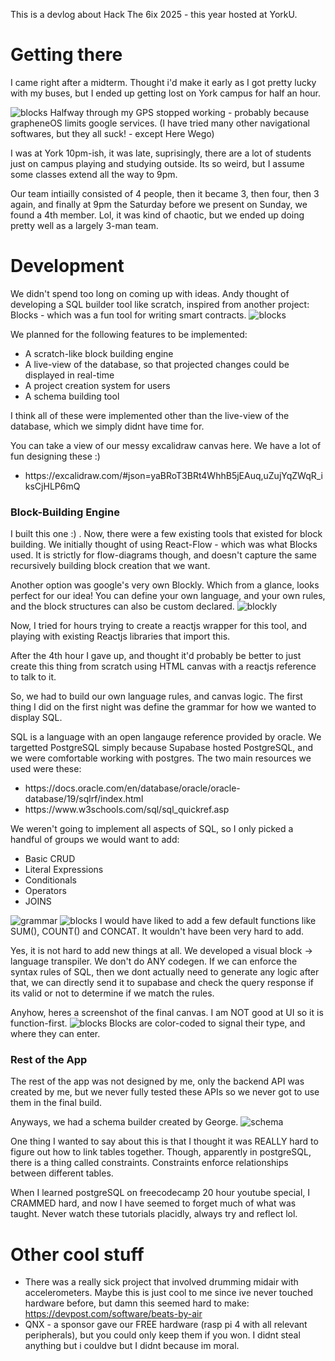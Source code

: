 
This is a devlog about Hack The 6ix 2025 - this year hosted at YorkU. 

# Getting there
I came right after a midterm. Thought i'd make it early as I got pretty lucky with my buses, but I ended up getting lost on York campus for half an hour. 

![blocks](/hackathons/hackthe6ix2025/york.jpg)
Halfway through my GPS stopped working - probably because grapheneOS limits google services. (I have tried many other navigational softwares, but they all suck! - except Here Wego)

I was at York 10pm-ish, it was late, suprisingly, there are a lot of students just on campus playing and studying outside. Its so weird, but I assume some classes extend all the way to 9pm.

Our team intiailly consisted of 4 people, then it became 3, then four, then 3 again, and finally at 9pm the Saturday before we present on Sunday, we found a 4th member. Lol, it was kind of chaotic, but we ended up doing pretty well as a largely 3-man team.

# Development
We didn't spend too long on coming up with ideas. Andy thought of developing a SQL builder tool like scratch, inspired from another project: <Link href="https://dorahacks.io/buidl/20342">Blocks</Link> - which was a fun tool for writing smart contracts.
![blocks](/hackathons/hackthe6ix2025/blocks.png)

We planned for the following features to be implemented:
- A scratch-like block building engine
- A live-view of the database, so that projected changes could be displayed in real-time
- A project creation system for users
- A schema building tool

I think all of these were implemented other than the live-view of the database, which we simply didnt have time for.

You can take a view of our messy excalidraw canvas here. We have a lot of fun designing these :)

- <Link href="https://excalidraw.com/#json=yaBRoT3BRt4WhhB5jEAuq,uZujYqZWqR_iksCjHLP6mQ">https://excalidraw.com/#json=yaBRoT3BRt4WhhB5jEAuq,uZujYqZWqR_iksCjHLP6mQ</Link>


### Block-Building Engine
I built this one :) . Now, there were a few existing tools that existed for block building. We initially thought of using React-Flow - which was what Blocks used. It is strictly for flow-diagrams though, and doesn't capture the same recursively building block creation that we want.

Another option was google's very own Blockly. Which from a glance, looks perfect for our idea! You can define your own language, and your own rules, and the block structures can also be custom declared.
![blockly](/hackathons/hackthe6ix2025/blockly.png)

Now, I tried for hours trying to create a reactjs wrapper for this tool, and playing with existing Reactjs libraries that import this. 

After the 4th hour I gave up, and thought it'd probably be better to just create this thing from scratch using HTML canvas with a reactjs reference to talk to it.

So, we had to build our own language rules, and canvas logic. The first thing I did on the first night was define the grammar for how we wanted to display SQL. 

SQL is a language with an open langauge reference provided by oracle. We targetted PostgreSQL simply because Supabase hosted PostgreSQL, and we were comfortable working with postgres.
The two main resources we used were these:
- <Link href="https://docs.oracle.com/en/database/oracle/oracle-database/19/sqlrf/index.html">https://docs.oracle.com/en/database/oracle/oracle-database/19/sqlrf/index.html</Link>
- <Link href="https://www.w3schools.com/sql/sql_quickref.asp">https://www.w3schools.com/sql/sql_quickref.asp</Link>

We weren't going to implement all aspects of SQL, so I only picked a handful of groups we would want to add:
- Basic CRUD
- Literal Expressions
- Conditionals
- Operators
- JOINS

![grammar](/hackathons/hackthe6ix2025/grammar.png)
![blocks](/hackathons/hackthe6ix2025/BlockTypes.png)
I would have liked to add a few default functions like SUM(), COUNT() and CONCAT. It wouldn't have been very hard to add. 

Yes, it is not hard to add new things at all. We developed a visual block -> language transpiler. We don't do ANY codegen.
If we can enforce the syntax rules of SQL, then we dont actually need to generate any logic after that, we can directly send it to supabase and check the query response if its valid or not to determine if we match the rules.

Anyhow, heres a screenshot of the final canvas. I am NOT good at UI so it is function-first.
![blocks](/hackathons/hackthe6ix2025/finalcanvas.png)
Blocks are color-coded to signal their type, and where they can enter.

### Rest of the App

The rest of the app was not designed by me, only the backend API was created by me, but we never fully tested these APIs so we never got to use them in the final build.

Anyways, we had a schema builder created by George. 
![schema](/hackathons/hackthe6ix2025/gallery.jpg)

One thing I wanted to say about this is that I thought it was REALLY hard to figure out how to link tables together. Though, apparently in postgreSQL, there is a thing called constraints. Constraints enforce relationships between different tables.

When I learned postgreSQL on freecodecamp 20 hour youtube special, I CRAMMED hard, and now I have seemed to forget much of what was taught. Never watch these tutorials placidly, always try and reflect lol.

# Other cool stuff
- There was a really sick project that involved drumming midair with accelerometers. Maybe this is just cool to me since ive never touched hardware before, but damn this seemed hard to make: <Link href="https://devpost.com/software/beats-by-air">https://devpost.com/software/beats-by-air</Link>
- QNX - a sponsor gave our FREE hardware (rasp pi 4 with all relevant peripherals), but you could only keep them if you won. I didnt steal anything but i couldve but I didnt because im moral.